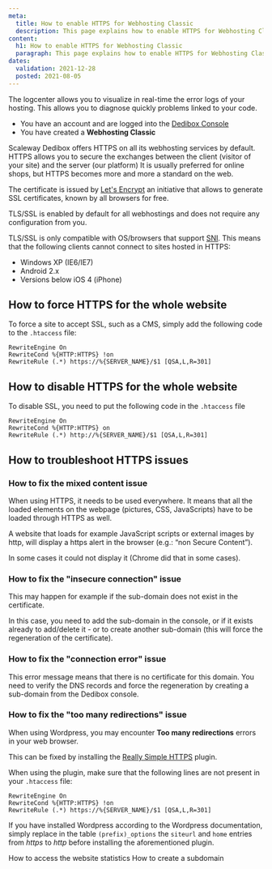 ```yaml
---
meta:
  title: How to enable HTTPS for Webhosting Classic
  description: This page explains how to enable HTTPS for Webhosting Classic
content:
  h1: How to enable HTTPS for Webhosting Classic
  paragraph: This page explains how to enable HTTPS for Webhosting Classic
dates:
  validation: 2021-12-28
  posted: 2021-08-05
---
```


The logcenter allows you to visualize in real-time the error logs of your hosting. This allows you to diagnose quickly problems linked to your code.

<Message type="requirement">

  - You have an account and are logged into the [Dedibox Console](https://console.online.net)
  - You have created a **Webhosting Classic**

</Message>

Scaleway Dedibox offers HTTPS on all its webhosting services by default. HTTPS allows you to secure the exchanges between the client (visitor of your site) and the server (our platform)
It is usually preferred for online shops, but HTTPS becomes more and more a standard on the web.

The certificate is issued by [Let's Encrypt](https://letsencrypt.org) an initiative that allows to generate SSL certificates, known by all browsers for free.

<Message type="tip">

TLS/SSL is enabled by default for all webhostings and does not require any configuration from you.

</Message>

<Message type="note">

TLS/SSL is only compatible with OS/browsers that support [SNI](https://en.wikipedia.org/wiki/Server_Name_Indication). This means that the following clients cannot connect to sites hosted in HTTPS:
* Windows XP (IE6/IE7)
* Android 2.x
* Versions below iOS 4 (iPhone)

</Message>

## How to force HTTPS for the whole website

To force a site to accept SSL, such as a CMS, simply add the following code to the `.htaccess` file:

```
RewriteEngine On
RewriteCond %{HTTP:HTTPS} !on
RewriteRule (.*) https://%{SERVER_NAME}/$1 [QSA,L,R=301]
```

## How to disable HTTPS for the whole website

To disable SSL, you need to put the following code in the `.htaccess` file

```
RewriteEngine On
RewriteCond %{HTTP:HTTPS} on
RewriteRule (.*) http://%{SERVER_NAME}/$1 [QSA,L,R=301]
```

## How to troubleshoot HTTPS issues

### How to fix the mixed content issue

When using HTTPS, it needs to be used everywhere.
It means that all the loaded elements on the webpage (pictures, CSS, JavaScripts) have to be loaded through HTTPS as well.

A website that loads for example JavaScript scripts or external images by http, will display a https alert in the browser (e.g.: “non Secure Content”).

In some cases it could not display it (Chrome did that in some cases).

### How to fix the "insecure connection" issue

<Lightbox src="scaleway_insecure_connection.webp" alt="" />

This may happen for example if the sub-domain does not exist in the certificate.

In this case, you need to add the sub-domain in the console, or if it exists already to add/delete it - or to create another sub-domain (this will force the regeneration of the certificate).

### How to fix the "connection error" issue

<Lightbox src="scaleway_connection_failed.webp" alt="" />

This error message means that there is no certificate for this domain. You need to verify the DNS records and force the regeneration by creating a sub-domain from the Dedibox console.

### How to fix the "too many redirections" issue

When using Wordpress, you may encounter **Too many redirections** errors in your web browser.

This can be fixed by installing the [Really Simple HTTPS](https://wordpress.org/plugins/really-simple-ssl/) plugin.

When using the plugin, make sure that the following lines are not present in your `.htaccess` file:

```
RewriteEngine On
RewriteCond %{HTTP:HTTPS} !on
RewriteRule (.*) https://%{SERVER_NAME}/$1 [QSA,L,R=301]
```

<Message type="tip">

If you have installed Wordpress according to the Wordpress documentation, simply replace in the table `(prefix)_options` the `siteurl` and `home` entries from _https_ to _http_ before installing the aforementioned plugin.

</Message>

<Navigation title="See Also">
  <PreviousButton to="/webhosting/classic/how-to/access-statistics/">How to access the website statistics</PreviousButton>
  <NextButton to="/webhosting/classic/how-to/create-subdomain/">How to create a subdomain</NextButton>
</Navigation> 
